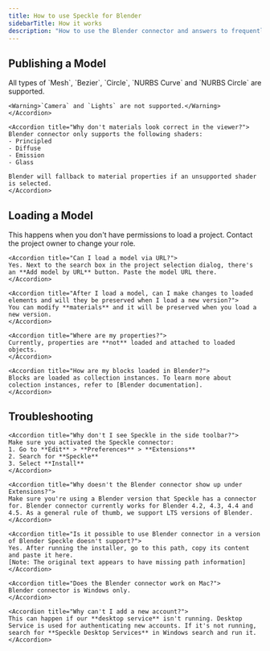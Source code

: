 ```yaml
---
title: How to use Speckle for Blender
sidebarTitle: How it works
description: "How to use the Blender connector and answers to frequently asked questions"
---
```


## Publishing a Model

<AccordionGroup>
    <Accordion title="What types of objects are published?">
    All types of `Mesh`, `Bezier`, `Circle`, `NURBS Curve` and `NURBS Circle` are supported.

    <Warning>`Camera` and `Lights` are not supported.</Warning>
    </Accordion>

    <Accordion title="Why don't materials look correct in the viewer?">
    Blender connector only supports the following shaders:
    - Principled
    - Diffuse
    - Emission
    - Glass
    
    Blender will fallback to material properties if an unsupported shader is selected.
    </Accordion>


</AccordionGroup>

## Loading a Model

<AccordionGroup>
    <Accordion title="Why can't I select a project in the UI—it's disabled?">
    This happens when you don't have permissions to load a project. Contact the project owner to change your role.
    </Accordion>

    <Accordion title="Can I load a model via URL?">
    Yes. Next to the search box in the project selection dialog, there's an **Add model by URL** button. Paste the model URL there.
    </Accordion>

    <Accordion title="After I load a model, can I make changes to loaded elements and will they be preserved when I load a new version?">
    You can modify **materials** and it will be preserved when you load a new version. 
    </Accordion>

    <Accordion title="Where are my properties?">
    Currently, properties are **not** loaded and attached to loaded objects.
    </Accordion>

    <Accordion title="How are my blocks loaded in Blender?">
    Blocks are loaded as collection instances. To learn more about colection instances, refer to [Blender documentation].
    </Accordion>
</AccordionGroup>

## Troubleshooting

<AccordionGroup>

    <Accordion title="Why don't I see Speckle in the side toolbar?">
    Make sure you activated the Speckle connector:
    1. Go to **Edit** > **Preferences** > **Extensions**
    2. Search for **Speckle**
    3. Select **Install**
    </Accordion>

    <Accordion title="Why doesn't the Blender connector show up under Extensions?">
    Make sure you're using a Blender version that Speckle has a connector for. Blender connector currently works for Blender 4.2, 4.3, 4.4 and 4.5. As a general rule of thumb, we support LTS versions of Blender.
    </Accordion>

    <Accordion title="Is it possible to use Blender connector in a version of Blender Speckle doesn't support?">
    Yes. After running the installer, go to this path, copy its content and paste it here.
    [Note: The original text appears to have missing path information]
    </Accordion>

    <Accordion title="Does the Blender connector work on Mac?">
    Blender connector is Windows only.
    </Accordion>

    <Accordion title="Why can't I add a new account?">
    This can happen if our **desktop service** isn't running. Desktop Service is used for authenticating new accounts. If it's not running, search for **Speckle Desktop Services** in Windows search and run it.
    </Accordion>

</AccordionGroup>
